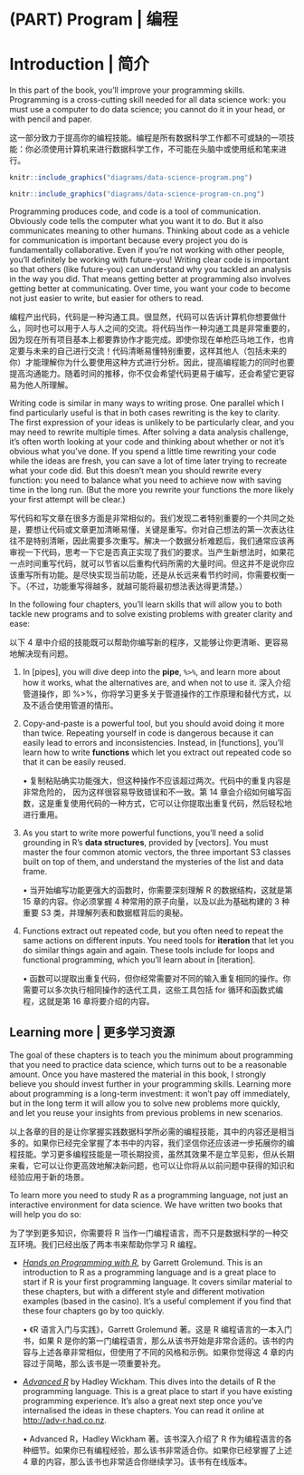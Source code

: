 # (PART) Program | 编程 {-}

# Introduction | 简介 {#program-intro}

In this part of the book, you'll improve your programming skills. Programming is a cross-cutting skill needed for all data science work: you must use a computer to do data science; you cannot do it in your head, or with pencil and paper. 

这一部分致力于提高你的编程技能。编程是所有数据科学工作都不可或缺的一项技能：你必须使用计算机来进行数据科学工作，不可能在头脑中或使用纸和笔来进行。

```r
knitr::include_graphics("diagrams/data-science-program.png")
```

```r
knitr::include_graphics("diagrams/data-science-program-cn.png")
```

Programming produces code, and code is a tool of communication. Obviously code tells the computer what you want it to do. But it also communicates meaning to other humans. Thinking about code as a vehicle for communication is important because every project you do is fundamentally collaborative. Even if you're not working with other people, you'll definitely be working with future-you! Writing clear code is important so that others (like future-you) can understand why you tackled an analysis in the way you did. That means getting better at programming also involves getting better at communicating. Over time, you want your code to become not just easier to write, but easier for others to read. 

编程产出代码，代码是一种沟通工具。很显然，代码可以告诉计算机你想要做什么，同时也可以用于人与人之间的交流。将代码当作一种沟通工具是非常重要的，因为现在所有项目基本上都要靠协作才能完成。即使你现在单枪匹马地工作，也肯定要与未来的自己进行交流！代码清晰易懂特别重要，这样其他人（包括未来的你）才能理解你为什么要使用这种方式进行分析。因此，提高编程能力的同时也要提高沟通能力。随着时间的推移，你不仅会希望代码更易于编写，还会希望它更容易为他人所理解。

Writing code is similar in many ways to writing prose. One parallel which I find particularly useful is that in both cases rewriting is the key to clarity. The first expression of your ideas is unlikely to be particularly clear, and you may need to rewrite multiple times. After solving a data analysis challenge, it's often worth looking at your code and thinking about whether or not it's obvious what you've done. If you spend a little time rewriting your code while the ideas are fresh, you can save a lot of time later trying to recreate what your code did. But this doesn't mean you should rewrite every function: you need to balance what you need to achieve now with saving time in the long run. (But the more you rewrite your functions the more likely your first attempt will be clear.)

写代码和写文章在很多方面是非常相似的。我们发现二者特别重要的一个共同之处是，要想让代码或文章更加清晰易懂，关键是重写。你对自己想法的第一次表达往往不是特别清晰，因此需要多次重写。解决一个数据分析难题后，我们通常应该再审视一下代码，思考一下它是否真正实现了我们的要求。当产生新想法时，如果花一点时间重写代码，就可以节省以后重构代码所需的大量时间。但这并不是说你应该重写所有功能。是尽快实现当前功能，还是从长远来看节约时间，你需要权衡一下。（不过，功能重写得越多，就越可能将最初想法表达得更清楚。）

In the following four chapters, you'll learn skills that will allow you to both tackle new programs and to solve existing problems with greater clarity and ease: 

以下 4 章中介绍的技能既可以帮助你编写新的程序，又能够让你更清晰、更容易地解决现有问题。

1.  In [pipes], you will dive deep into the __pipe__, `%>%`, and learn more 
    about how it works, what the alternatives are, and when not to use it.
    深入介绍管道操作，即 %>%，你将学习更多关于管道操作的工作原理和替代方式，以及不适合使用管道的情形。

1.  Copy-and-paste is a powerful tool, but you should avoid doing it more than
    twice. Repeating yourself in code is dangerous because it can easily lead 
    to errors and inconsistencies. Instead, in [functions], you'll learn
    how to write __functions__ which let you extract out repeated code so that 
    it can be easily reused.
    
    •	复制粘贴确实功能强大，但这种操作不应该超过两次。代码中的重复内容是非常危险的， 因为这样很容易导致错误和不一致。第 14 章会介绍如何编写函数，这是重复使用代码的一种方式，它可以让你提取出重复代码，然后轻松地进行重用。

1.  As you start to write more powerful functions, you'll need a solid
    grounding in R's __data structures__, provided by [vectors]. You must master 
    the four common atomic vectors, the three important S3 classes built on 
    top of them, and understand the mysteries of the list and data frame. 
    
    •	当开始编写功能更强大的函数时，你需要深刻理解 R 的数据结构，这就是第 15 章的内容。你必须掌握 4 种常用的原子向量，以及以此为基础构建的 3 种重要 S3 类，并理解列表和数据框背后的奥秘。

1.  Functions extract out repeated code, but you often need to repeat the
    same actions on different inputs. You need tools for __iteration__ that
    let you do similar things again and again. These tools include for loops 
    and functional programming, which you'll learn about in [iteration].
    
    •	函数可以提取出重复代码，但你经常需要对不同的输入重复相同的操作。你需要可以多次执行相同操作的迭代工具，这些工具包括 for 循环和函数式编程，这就是第 16 章将要介绍的内容。

## Learning more | 更多学习资源

The goal of these chapters is to teach you the minimum about programming that you need to practice data science, which turns out to be a reasonable amount. Once you have mastered the material in this book, I strongly believe you should invest further in your programming skills. Learning more about programming is a long-term investment: it won't pay off immediately, but in the long term it will allow you to solve new problems more quickly, and let you reuse your insights from previous problems in new scenarios.

以上各章的目的是让你掌握实践数据科学所必需的编程技能，其中的内容还是相当多的。如果你已经完全掌握了本书中的内容，我们坚信你还应该进一步拓展你的编程技能。学习更多编程技能是一项长期投资，虽然其效果不是立竿见影，但从长期来看，它可以让你更高效地解决新问题，也可以让你将从以前问题中获得的知识和经验应用于新的场景。

To learn more you need to study R as a programming language, not just an interactive environment for data science. We have written two books that will help you do so:

为了学到更多知识，你需要将 R 当作一门编程语言，而不只是数据科学的一种交互环境。我们已经出版了两本书来帮助你学习 R 编程。

* [_Hands on Programming with R_](https://amzn.com/1449359019),
  by Garrett Grolemund. This is an introduction to R as a programming language 
  and is a great place to start if R is your first programming language. It 
  covers similar material to these chapters, but with a different style and
  different motivation examples (based in the casino). It's a useful complement 
  if you find that these four chapters go by too quickly.
  
  •	《R 语言入门与实践》，Garrett Grolemund 著。这是 R 编程语言的一本入门书，如果 R 是你的第一门编程语言，那么从该书开始是非常合适的。该书的内容与上述各章非常相似，但使用了不同的风格和示例。如果你觉得这 4 章的内容过于简略，那么该书是一项重要补充。
  
* [_Advanced R_](https://amzn.com/1466586966) by Hadley Wickham. This dives into the
  details of R the programming language. This is a great place to start if you
  have existing programming experience. It's also a great next step once you've 
  internalised the ideas in these chapters. You can read it online at
  <http://adv-r.had.co.nz>.
  
  •	Advanced R，Hadley Wickham 著。该书深入介绍了 R 作为编程语言的各种细节。如果你已有编程经验，那么该书非常适合你。如果你已经掌握了上述 4 章的内容，那么该书也非常适合你继续学习。该书有在线版本。
